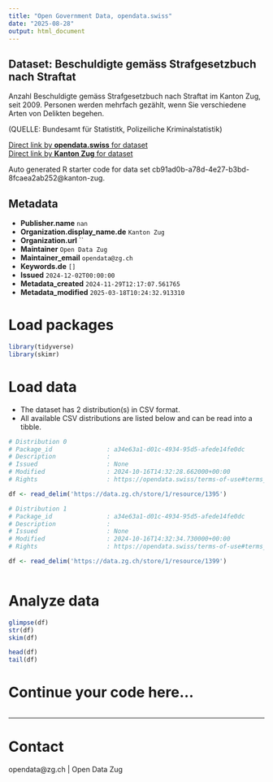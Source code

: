 ```yaml
---
title: "Open Government Data, opendata.swiss"
date: "2025-08-28"
output: html_document
---
```


## Dataset: Beschuldigte gemäss Strafgesetzbuch nach Straftat

Anzahl Beschuldigte gemäss Strafgesetzbuch nach Straftat im Kanton Zug,  seit 2009.
Personen werden mehrfach gezählt, wenn Sie verschiedene Arten von Delikten begehen.

(QUELLE: Bundesamt für Statistitk, Polizeiliche Kriminalstatistik)

[Direct link by **opendata.swiss** for dataset](https://opendata.swiss/de/dataset/beschuldigte-gemass-strafgesetzbuch-nach-straftat)<br>
[Direct link by **Kanton Zug** for dataset](https://www.zg.ch/behoerden/gesundheitsdirektion/statistikfachstelle/themen/19-oeffentliche-sicherheit/kriminalitaet-und-rechtspflege)

Auto generated R starter code for data set cb91ad0b-a78d-4e27-b3bd-8fcaea2ab252@kanton-zug.

## Metadata

- **Publisher.name** `nan`
- **Organization.display_name.de** `Kanton Zug`
- **Organization.url** ``
- **Maintainer** `Open Data Zug`
- **Maintainer_email** `opendata@zg.ch`
- **Keywords.de** `[]`
- **Issued** `2024-12-02T00:00:00`
- **Metadata_created** `2024-11-29T12:17:07.561765`
- **Metadata_modified** `2025-03-18T10:24:32.913310`


# Load packages

```r

library(tidyverse)
library(skimr)

```

# Load data

-   The dataset has 2 distribution(s) in CSV format.
-   All available CSV distributions are listed below and can be read into a tibble.

```r

# Distribution 0
# Package_id               : a34e63a1-d01c-4934-95d5-afede14fe0dc
# Description              : 
# Issued                   : None
# Modified                 : 2024-10-16T14:32:28.662000+00:00
# Rights                   : https://opendata.swiss/terms-of-use#terms_by

df <- read_delim('https://data.zg.ch/store/1/resource/1395')

# Distribution 1
# Package_id               : a34e63a1-d01c-4934-95d5-afede14fe0dc
# Description              : 
# Issued                   : None
# Modified                 : 2024-10-16T14:32:34.730000+00:00
# Rights                   : https://opendata.swiss/terms-of-use#terms_by

df <- read_delim('https://data.zg.ch/store/1/resource/1399')



```

# Analyze data

```r

glimpse(df)
str(df)
skim(df)

head(df)
tail(df)

```

# Continue your code here...

```r

```

------------------------------------------------------------------------

# Contact

opendata@zg.ch | Open Data Zug
